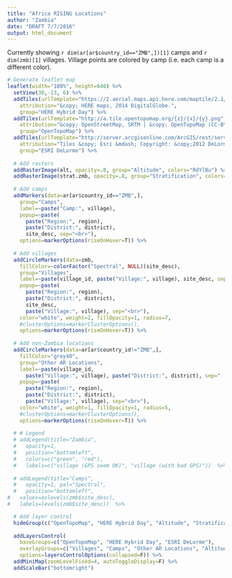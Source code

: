 ```yaml
---
title: "Africa RISING Locations"
author: "Zambia"
date: "DRAFT 7/7/2016"
output: html_document
---
```


Currently showing `r dim(ar[ar$country_id=="ZMB",])[1]` camps and `r dim(zmb)[1]` villages. Village points are colored by camp (i.e. each camp is a different color).


```r

# Generate leaflet map
leaflet(width="100%", height=640) %>%
  setView(30,-13, 6) %>%
  addTiles(urlTemplate="https://2.aerial.maps.api.here.com/maptile/2.1/maptile/newest/hybrid.day/{z}/{x}/{y}/256/png8?app_id=ViVS62MmsdTJSzwXMlHb&app_code=bsODmSCzkVqEMR8TnGPHdw",
    attribution="&copy; HERE maps, 2014 DigitalGlobe.",
    group="HERE Hybrid Day") %>%
  addTiles(urlTemplate="http://a.tile.opentopomap.org/{z}/{x}/{y}.png",
    attribution="&copy; OpenStreetMap, SRTM | &copy; OpenTopoMap (CC-BY-SA)",
    group="OpenTopoMap") %>%
  addTiles(urlTemplate="http://server.arcgisonline.com/ArcGIS/rest/services/Specialty/DeLorme_World_Base_Map/MapServer/tile/{z}/{y}/{x}",
    attribution="Tiles &copy; Esri &mdash; Copyright: &copy;2012 DeLorme",
    group="ESRI DeLorme") %>%
  
  # Add rasters
  addRasterImage(alt, opacity=.8, group="Altitude", colors="RdYlBu") %>%
  addRasterImage(strat.zmb, opacity=.8, group="Stratification", colors=pal.elev) %>%
  
  # Add camps
  addMarkers(data=ar[ar$country_id=="ZMB",],
    group="Camps",
    label=~paste("Camp:", village),
    popup=~paste(
      paste("Region:", region), 
      paste("District:", district), 
      site_desc, sep="<br>"),    
    options=markerOptions(riseOnHover=T)) %>%
  
  # Add villages
  addCircleMarkers(data=zmb,
    fillColor=~colorFactor("Spectral", NULL)(site_desc), 
    group="Villages",
    label=~paste(village_id, paste("Village:", village), site_desc, sep=" | "), 
    popup=~paste(
      paste("Region:", region), 
      paste("District:", district), 
      site_desc,
      paste("Village:", village), sep="<br>"),
    color="white", weight=2, fillOpacity=1, radius=7,
    #clusterOptions=markerClusterOptions(),
    options=markerOptions(riseOnHover=T)) %>%
  
  # Add non-Zambia locations
  addCircleMarkers(data=ar[ar$country_id!="ZMB",],
    fillColor="grey40", 
    group="Other AR Locations",
    label=~paste(village_id, 
      paste("Village:", village), paste("District:", district), sep=" | "), 
    popup=~paste(
      paste("Region:", region), 
      paste("District:", district),
      paste("Village:", village), sep="<br>"),
    color="white", weight=1, fillOpacity=1, radius=5,
    #clusterOptions=markerClusterOptions(),
    options=markerOptions(riseOnHover=T)) %>%    
  
  # # Legend
  # addLegend(title="Zambia",
  #   opacity=1,
  #   position="bottomleft", 
  #   colors=c("green", "red"),
  #   labels=c("village (GPS seem OK)", "village (with bad GPS)"))  %>%
  
  # addLegend(title="Camps",
  #   opacity=1, pal="Spectral",
  #   position="bottomleft", 
#   values=aslevels(zmb$site_desc),
#   labels=levels(zmb$site_desc))  %>%  

  # Add layer control
  hideGroup(c("OpenTopoMap", "HERE Hybrid Day", "Altitude", "Stratification")) %>%
  
  addLayersControl(
    baseGroups=c("OpenTopoMap", "HERE Hybrid Day", "ESRI DeLorme"),
    overlayGroups=c("Villages", "Camps", "Other AR Locations", "Altitude", "Stratification"),
    options=layersControlOptions(collapsed=F)) %>%
  addMiniMap(zoomLevelFixed=4, autoToggleDisplay=F) %>%
  addScaleBar("bottomright")


```

